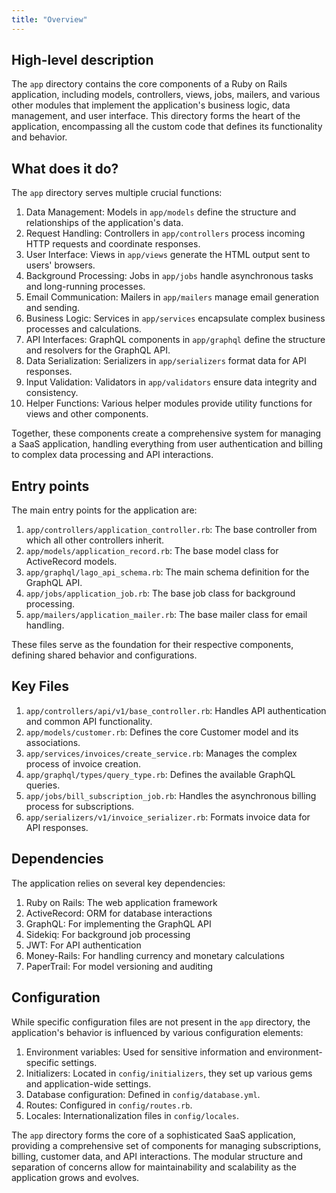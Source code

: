 ```yaml
---
title: "Overview"
---
```


## High-level description
The `app` directory contains the core components of a Ruby on Rails application, including models, controllers, views, jobs, mailers, and various other modules that implement the application's business logic, data management, and user interface. This directory forms the heart of the application, encompassing all the custom code that defines its functionality and behavior.

## What does it do?
The `app` directory serves multiple crucial functions:

1. Data Management: Models in `app/models` define the structure and relationships of the application's data.
2. Request Handling: Controllers in `app/controllers` process incoming HTTP requests and coordinate responses.
3. User Interface: Views in `app/views` generate the HTML output sent to users' browsers.
4. Background Processing: Jobs in `app/jobs` handle asynchronous tasks and long-running processes.
5. Email Communication: Mailers in `app/mailers` manage email generation and sending.
6. Business Logic: Services in `app/services` encapsulate complex business processes and calculations.
7. API Interfaces: GraphQL components in `app/graphql` define the structure and resolvers for the GraphQL API.
8. Data Serialization: Serializers in `app/serializers` format data for API responses.
9. Input Validation: Validators in `app/validators` ensure data integrity and consistency.
10. Helper Functions: Various helper modules provide utility functions for views and other components.

Together, these components create a comprehensive system for managing a SaaS application, handling everything from user authentication and billing to complex data processing and API interactions.

## Entry points
The main entry points for the application are:

1. `app/controllers/application_controller.rb`: The base controller from which all other controllers inherit.
2. `app/models/application_record.rb`: The base model class for ActiveRecord models.
3. `app/graphql/lago_api_schema.rb`: The main schema definition for the GraphQL API.
4. `app/jobs/application_job.rb`: The base job class for background processing.
5. `app/mailers/application_mailer.rb`: The base mailer class for email handling.

These files serve as the foundation for their respective components, defining shared behavior and configurations.

## Key Files
1. `app/controllers/api/v1/base_controller.rb`: Handles API authentication and common API functionality.
2. `app/models/customer.rb`: Defines the core Customer model and its associations.
3. `app/services/invoices/create_service.rb`: Manages the complex process of invoice creation.
4. `app/graphql/types/query_type.rb`: Defines the available GraphQL queries.
5. `app/jobs/bill_subscription_job.rb`: Handles the asynchronous billing process for subscriptions.
6. `app/serializers/v1/invoice_serializer.rb`: Formats invoice data for API responses.

## Dependencies
The application relies on several key dependencies:

1. Ruby on Rails: The web application framework
2. ActiveRecord: ORM for database interactions
3. GraphQL: For implementing the GraphQL API
4. Sidekiq: For background job processing
5. JWT: For API authentication
6. Money-Rails: For handling currency and monetary calculations
7. PaperTrail: For model versioning and auditing

## Configuration
While specific configuration files are not present in the `app` directory, the application's behavior is influenced by various configuration elements:

1. Environment variables: Used for sensitive information and environment-specific settings.
2. Initializers: Located in `config/initializers`, they set up various gems and application-wide settings.
3. Database configuration: Defined in `config/database.yml`.
4. Routes: Configured in `config/routes.rb`.
5. Locales: Internationalization files in `config/locales`.

The `app` directory forms the core of a sophisticated SaaS application, providing a comprehensive set of components for managing subscriptions, billing, customer data, and API interactions. The modular structure and separation of concerns allow for maintainability and scalability as the application grows and evolves.